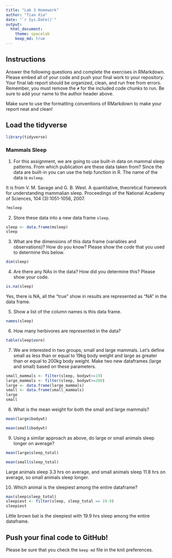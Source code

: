 ```yaml
---
title: "Lab 3 Homework"
author: "Tian Xia"
date: "`r Sys.Date()`"
output:
  html_document: 
    theme: spacelab
    keep_md: true
---
```


## Instructions
Answer the following questions and complete the exercises in RMarkdown. Please embed all of your code and push your final work to your repository. Your final lab report should be organized, clean, and run free from errors. Remember, you must remove the `#` for the included code chunks to run. Be sure to add your name to the author header above.  

Make sure to use the formatting conventions of RMarkdown to make your report neat and clean!  

## Load the tidyverse
```r
library(tidyverse)
```

### Mammals Sleep  
1. For this assignment, we are going to use built-in data on mammal sleep patterns. From which publication are these data taken from? Since the data are built-in you can use the help function in R. The name of the data is `msleep`.  

It is from V. M. Savage and G. B. West. A quantitative, theoretical framework for understanding mammalian sleep. Proceedings of the National Academy of Sciences, 104 (3):1051-1056, 2007.
```r
?msleep
```

2. Store these data into a new data frame `sleep`.  
```r
sleep <- data.frame(msleep)
sleep
```

3. What are the dimensions of this data frame (variables and observations)? How do you know? Please show the *code* that you used to determine this below.  
```r
dim(sleep)
```

4. Are there any NAs in the data? How did you determine this? Please show your code.  
```r
is.na(sleep)
```

Yes, there is NA, all the "true" show in results are represented as "NA" in the data frame. 

5. Show a list of the column names is this data frame.
```r
names(sleep)
```

6. How many herbivores are represented in the data?  
```r
table(sleep$vore)
```


7. We are interested in two groups; small and large mammals. Let's define small as less than or equal to 19kg body weight and large as greater than or equal to 200kg body weight. Make two new dataframes (large and small) based on these parameters.
```r
small_mammals <- filter(sleep, bodywt<=19)
large_mammals <- filter(sleep, bodywt>=200)
large <- data.frame(large_mammals)
small <- data.frame(small_mammals)
large
small
```

8. What is the mean weight for both the small and large mammals?
```r
mean(large$bodywt)
```

```r
mean(small$bodywt)
```

9. Using a similar approach as above, do large or small animals sleep longer on average?  

```r
mean(large$sleep_total)
```

```r
mean(small$sleep_total)
```

Large animals sleep 3.3 hrs on average, and small animals sleep 11.8 hrs on average, so small animals sleep longer.  

10. Which animal is the sleepiest among the entire dataframe?

```r
max(sleep$sleep_total)
sleepiest <- filter(sleep, sleep_total == 19.9)
sleepiest
```
Little brown bat is the sleepiest with 19.9 hrs sleep among the entire dataframe. 

## Push your final code to GitHub!
Please be sure that you check the `keep md` file in the knit preferences.   